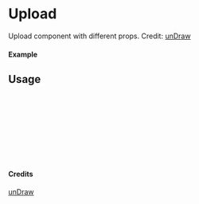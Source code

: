 
<Meta of={Upload} title="unDraw/Upload" />

# Upload

Upload component with different props.
Credit: [unDraw](https://undraw.co/illustrations)

#### Example

<Canvas of={Upload.Primary} />

## Usage

```ts
import { Upload } from "yadl-ui";

const Example = () => {
  return (
      <Upload />
  );
};

export default Example;
```

#### Credits
[unDraw](https://undraw.co/illustrations)
